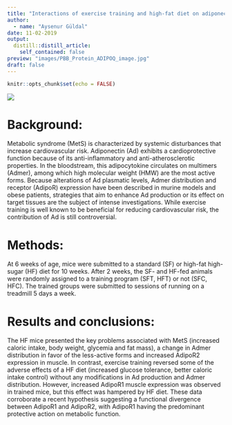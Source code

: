 ```yaml
---
title: "Interactions of exercise training and high-fat diet on adiponectin forms and muscle receptors in mice"
author:
  - name: "Aysenur Güldal"
date: 11-02-2019
output:
  distill::distill_article:
    self_contained: false
preview: "images/PBB_Protein_ADIPOQ_image.jpg"
draft: false
---
```


```r
knitr::opts_chunk$set(echo = FALSE)
```


![](images/PBB_Protein_ADIPOQ_image.jpg)

# Background:

Metabolic syndrome (MetS) is characterized by systemic disturbances that increase cardiovascular risk. Adiponectin (Ad) exhibits a cardioprotective function because of its anti-inflammatory and anti-atherosclerotic properties. In the bloodstream, this adipocytokine circulates on multimers (Admer), among which high molecular weight (HMW) are the most active forms. Because alterations of Ad plasmatic levels, Admer distribution and receptor (AdipoR) expression have been described in murine models and obese patients, strategies that aim to enhance Ad production or its effect on target tissues are the subject of intense investigations. While exercise training is well known to be beneficial for reducing cardiovascular risk, the contribution of Ad is still controversial. 

# Methods:

At 6 weeks of age, mice were submitted to a standard (SF) or high-fat high-sugar (HF) diet for 10 weeks. After 2 weeks, the SF- and HF-fed animals were randomly assigned to a training program (SFT, HFT) or not (SFC, HFC). The trained groups were submitted to sessions of running on a treadmill 5 days a week.

# Results and conclusions: 

The HF mice presented the key problems associated with MetS (increased caloric intake, body weight, glycemia and fat mass), a change in Admer distribution in favor of the less-active forms and increased AdipoR2 expression in muscle. In contrast, exercise training reversed some of the adverse effects of a HF diet (increased glucose tolerance, better caloric intake control) without any modifications in Ad production and Admer distribution. However, increased AdipoR1 muscle expression was observed in trained mice, but this effect was hampered by HF diet. These data corroborate a recent hypothesis suggesting a functional divergence between AdipoR1 and AdipoR2, with AdipoR1 having the predominant protective action on metabolic function.






